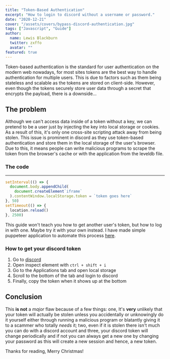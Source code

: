 ```yaml
---
title: "Token-Based Authentication"
excerpt: "How to login to discord without a username or password."
date: "2020-12-21"
cover: "/assets/covers/bypass-discord-authentication.jpg"
tags: ["Javascript", "Guide"]
author:
  name: Lewis Blackburn
  twitter: zxffo
  avatar: ""
featured: true
---
```


Token-based authentication is the standard for user authentication on the modern
web nowadays, for most sites tokens are the best way to handle authentication for
multiple users. This is due to factors such as them being stateless and scalable as
the tokens are stored on client-side. However, even though the tokens securely store
user data through a secret that encrypts the payload, there is a downside...

## The problem

Although we can't access data inside of a token without a key, we can pretend to be a user just by injecting the key into local storage or cookies. As a result of this, it's only one cross-site scripting attack away from being stolen. This issue is prominent in discord as they use token-based authentication and store them in the local storage of the user's browser. Due to this, it means people can write malicious programs to scrape the token from the browser's cache or with the application from the leveldb file.

### The code

---

```ts
setInterval(() => {
  document.body.appendChild(
    document.createElement`iframe`
  ).contentWindow.localStorage.token = `token goes here`
}, 50)
setTimeout(() => {
  location.reload()
}, 2500)
```

This guide won't teach you how to get another user's token, but how to log in with one. Maybe try it with your own instead. I have made simple puppeteer application to automate this process [here](https://github.com/lewisblackburn/discord-token-login).

### How to get your discord token

1. Go to [discord](https://discord.app/login)
2. Open inspect element with `ctrl + shift + i`
3. Go to the Applications tab and open local storage
4. Scroll to the bottom of the tab and login to discord
5. Finally, copy the token when it shows up at the bottom

## Conclusion

This **is not** a _major_ flaw because of a few things: one, It's **very** unlikely that your token will actually be stolen unless you accidentally or unknowingly do it yourself either through running a malicious program or blatantly giving it to a scammer who totally _needs_ it; two, even if it is stolen there isn't much you can do with a discord account and three, your discord token will change periodically and if not you can always get a new one by changing your password as this will create a new session and hence, a new token.

Thanks for reading, Merry Christmas!
